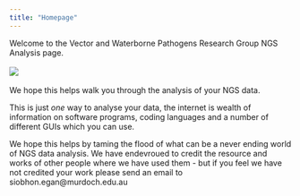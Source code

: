 ```yaml
---
title: "Homepage"
---
```



Welcome to the Vector and Waterborne Pathogens Research Group NGS Analysis page.
<br></br>
![](images/VWBPRG.jpeg)
<br></br>
We hope this helps walk you through the analysis of your NGS data.

This is just *one* way to analyse your data, the internet is wealth of information on software programs, coding languages and a number of different GUIs which you can use.

We hope this helps by taming the flood of what can be a never ending world of NGS data analysis. We have endevroued to credit the resource and works of other people where we have used them - but if you feel we have not credited your work please send an email to siobhon.egan@murdoch.edu.au
